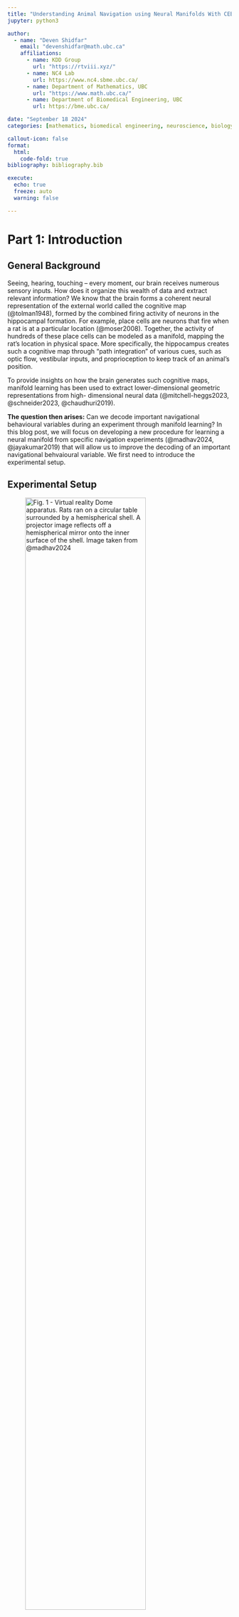```yaml
---
title: "Understanding Animal Navigation using Neural Manifolds With CEBRA"
jupyter: python3

author:
  - name: "Deven Shidfar" 
    email: "devenshidfar@math.ubc.ca"
    affiliations:
      - name: KDD Group
        url: "https://rtviii.xyz/"
      - name: NC4 Lab
        url: https://www.nc4.sbme.ubc.ca/
      - name: Department of Mathematics, UBC
        url: "https://www.math.ubc.ca/"
      - name: Department of Biomedical Engineering, UBC
        url: https://bme.ubc.ca/

date: "September 18 2024"
categories: [mathematics, biomedical engineering, neuroscience, biology]    

callout-icon: false
format:
  html:
    code-fold: true
bibliography: bibliography.bib

execute:
  echo: true
  freeze: auto
  warning: false

---
```


<style>
  .figure figcaption,
  .cell .figure .caption {
    color: #777;
    font-size: 0.9em;
    text-align: center;
    margin-top: 0.5em;
  }
  
  /* For grid containers */
  .grid .figure figcaption,
  .grid .figure .caption {
    color: #777;
    font-size: 0.9em;
    text-align: center;
    margin-top: 0.5em;
  }
</style>

# Part 1: Introduction

## General Background

Seeing, hearing, touching – every moment, our brain receives numerous sensory inputs. How does it organize this wealth of data and extract relevant information? We know that the brain forms a coherent neural representation of the external world called the cognitive map (@tolman1948), formed by the combined firing activity of neurons in the hippocampal formation. For example, place cells are neurons that fire when a rat is at a particular location (@moser2008). Together, the activity of hundreds of these place cells can be modeled as a manifold, mapping the rat’s location in physical space. More specifically, the hippocampus creates such a cognitive map through “path integration” of various cues, such as optic flow, vestibular inputs, and proprioception to keep track of an animal’s position.

To provide insights on how the brain generates such cognitive maps, manifold learning has been used to extract lower-dimensional geometric representations from high- dimensional neural data (@mitchell-heggs2023, @schneider2023, @chaudhuri2019).

**The question then arises:** Can we decode important navigational behavioural variables during an experiment through manifold learning? In this blog post, we will focus on developing a new procedure for learning a neural manifold from specific navigation experiments (@madhav2024, @jayakumar2019) that will allow us to improve the decoding of an important navigational behvaioural variable. We first need to introduce the experimental setup.

## Experimental Setup

::: {#vr_dome .cell .figure}
![Fig. 1 - Virtual reality Dome
apparatus. Rats ran on a circular table surrounded by a
hemispherical shell. A projector image reflects off a hemispherical mirror onto
the inner surface of the shell. Image taken from @madhav2024](images/dome_apparatus.jpeg){ width=80% }
:::

### The Dome Apparatus
Figure 1 illustrates the experimental apparatus, known as the Virtual Reality Dome. In the experiment, rats ran on a circular platform surrounded by a hemispherical projection surface called the Dome. Electrodes were inserted into the **CA1** of the hippocampus of **male evan's rats** and spike rate neural activity of hippocampal place cells was recorded during the experiment. Hippocampal place cells (referred to as simply "place cells" from here on) are neurons in the hippocampus that fire when an animal is in a specific location. 

To better understand place cells, let’s consider a simple example. Imagine a rat moving along a horizontal linear track. Suppose the rat has only **three** place cells. In this scenario:

- Neuron 1 fires when the rat is at the very left of the track.
- Neuron 2 fires when the rat is in the middle of the track.
- Neuron 3 fires when the rat is at the very right of the track.

As the rat moves along the track, specific place cells activate depending on the rat's location. This pattern of firing enables the rat to construct an internal cognitive map of its environment. Such spatial encoding is important for navigation and memory formation.

In this blog, we will analyze data from two experiments that examine place cell activity under controlled conditions. While both experiments share similarities in how brain activity was recorded and analyzed, they differ in their use of external sensory cues.

### Experiment 1: Jayakumar et al., 2019

This experiment used a virtual reality dome (@madhav2022) which projects visual landmarks onto the interior of the dome. The experimenters have the ability to displace these landmarks systematically. The experimental gain, denoted as $\mathcal{G}$ quantifies the relationship between the rat’s movement and the displacement of these landmarks, creating controlled mismatches between self-motion cues and feedback from external landmarks.

Key Landmark Gain Conditions:

- $\mathcal{G}$ = 1: Landmarks remain stationary in the lab frame, with the rat traveling the same distance in both the landmark and lab frames.

- $\mathcal{G}$ > 1: Landmarks move opposite to the rat’s direction, the rat runs a greater distance in the landmark frame than in the lab frame. This causes the rat to perceive itself as having travelled a greater distance than it actually has.
 
- $\mathcal{G}$ < 1: Landmarks move in the same direction as the rat but more slowly, hence the rat runs a shorter distance in the landmark frame than in the lab frame. This causes the rat to perceive itself as having travelled a shorter distance than it actually has.

### Experiment 2: Madhav et al., 2024

In this follow-up study, the virtual reality dome projected moving stripes on the interior to provide controlled optic flow cues. The movement of these stripes was coupled to the rat’s movement, with the stripe gain ($\mathcal{S}$) determining the relationship between the rat's speed and the stripes' speed. This setup allowed for controlled distortions of the rat’s perception of self-motion.

Key Stripe Gain Conditions:

- $\mathcal{S}$ = 1: Stripes are stationary relative to the lab frame, meaning the rat is not recieving conflicting cues.

- $\mathcal{S}$ > 1: Stripes move opposite to the rat's direction, causing the rat to percieve itself as moving faster than it is.

- $\mathcal{S}$ < 1: Stripes move in the same direction but slower than the rat, causing the rat to percieve itself as moving slower than it is.

For example, if a rat ran counterclockwise (CCW), then with S = 2, the stripes moved clockwise (CW) at the same speed as the rat. Likewise, with S = 0.5, the stripes moved CCW at half the speed of the rat.

## Hippocampal Gain: Definition

For both experiments, Dr. Madhav and colleagues introduce a value called the hippocampal gain, $\mathcal{H}$ defined as:

$$
  \mathcal{H} = \frac{\text{distance travelled in hippocampal reference frame}}{\text{distance travelled in lab reference frame}}.
$$

It quantifies the relationship between the rat's distance travelled in the internal hippocampal frame versus the lab frame. The distance travelled in the lab reference frame is simply the true distance travelled in physical space. The distance travelled in the hippocampal reference frame can be thought of as the distance the rat "perceives" itself to be moving from its place cell activity - essentially the “distance” represented in the neural activity. 

- $\mathcal{H} = 1$: The rat perceives itself as moving the "correct" speed.

- $\mathcal{H} > 1$: The rat perceives itself as moving faster than it actually is with respect to the lab frame.

- $\mathcal{H} < 1$: The rat perceives itself as moving slower than it actually is with respect to the lab frame.

$\mathcal{H}$ gives valuable insights into how these visual cues (optic flow cues or landmark cues) affect the rats' internal representation during the task. It gives an understanding of how the rats update their perceived position in the environment.

For example, an $\mathcal{H}$ value of 2 would mean that the rat perceives itself as moving twice as fast as it actually is. Consequently each place cell corresponding to a specific location in the maze will fire twice per lap rather than once.

For the remainder of this blog, we will refer to both lab frame and hippocampal position as lab frame angle, and hippocampal angle, respectively. This is because the rat is moving on the perimeter of a circular dome, making angle and position effectively interchangeable. As we will see, referring to it as an angle simplifies the discussion and makes more sense given the geometry of the setup.

## Calculation of Hippocampal Gain and Current Limitations

**Method of Determining $\mathcal{H}$**: In the two papers discussed earlier (@jayakumar2019, @madhav2024), $\mathcal{H}$ was determined by analyzing the spatial periodicity of place cell firing over multiple laps using Fourier transforms.

<br>

::: {#spectral_decoding .cell .figure}
![Figure 2 - (a) Spectral decoding algorithm. In the dome, as visual landmarks are presented and moved at an experimental gain G, the rat encounters a particular landmark every 1/G laps (the spatial period). If the place fields fire at the same location in the landmark reference frame, the firing rate of the cell exhibits a spatial frequency of G fields per lap. a, Illustration of place-field firing for three values of hippocampal gain, H. Taken from @madhav2024](images/spectral_decode.jpeg){ width=100% }
:::

<br>

In Figure 2 we see an illustration of how the Fourier transform method of decoding $\mathcal{H}$ is performed. The spatial frequency of firing for each place cell effectively decodes the $\mathcal{H}$ value for that specific neuron, and the mean $\mathcal{H}$ value over all neurons gives the estimated $\mathcal{H}$ value over the neuronal population. 

### Limitation 1
This method lacks temporal precision within individual laps since it uses a Fourier Transform over 6 laps.

A more precise, within-lap decoding of $\mathcal{H}$ could provide a deeper understanding of how path integration occurs with finer temporal resolution. This could lead to new insights into how the brain updates its neural representation when receiving conflicting visual cues.

### Limitation 2

Note how the decoding of $\mathcal{H}$ is directly tied to the neural data, i.e. the periodicity of neuronal spikes. Now, imagine a scenario where, instead of a single varying neural representation $\mathcal{H}$, we have two - $\mathcal{H}$ and another representation, $\mathcal{A}$. In such cases, these two representations would be coupled in the neural data, making it impossible to disentangle them using the traditional approach.

However, neural manifold learning offers a promising approach to decouple these representations. For instance, consider the hypothetical scenario below, where the data forms a torus.

::: {.grid .figure}
::: {.g-col-6}
![](images/varying_spatial.jpg){width=100%}
:::
::: {.g-col-6}
![](images/varying_audio.jpg){width=100%}
:::
:::

::: {.cell .figure}
<figcaption class="caption">
Figure 3 - Left: varying spatial representation ($\mathcal{H}$), Right: varying audio representation ($\mathcal{A}$).
</figcaption>
:::

In our current dataset, we have a single varying neural representation and therefore expect a simple 1D ring topology. However, as seen in Figure 3, the data might lie on a torus. On this structure, the spatial representation ($\mathcal{H}$) could vary along the major circle of the torus, while the auditory representation ($\mathcal{A}$) could vary along the minor circle. The proposed method would enable us to disentangle and decode the two neural representations independently. We wish to validate the new method for single varying representations, and then experiment with two varying neural representations.

## Proposed Method
Our main goal is therefore to determine this $\mathcal{H}$ value without using a Fourier Transform and instead somehow find a method of determining $\mathcal{H}$ which is not tied directly to the neural data. We will achieve this by applying a specific manifold learning tehnique.

The basic idea is as follows: 
1. First, we aim to project the neural data into some latent space. In this space, we want the points to map out the topology of the task - specifically, to encode hippocampal angle.
3. We want to validate that this task forms a 1D ring topology
4. We want to validate and construct a latent parametrization of this manifold, specifically designed to directly reflect the hippocampal angle. 
5. With an accurate hippocampal angle parametrization, we then decode $\mathcal{H}$ using the original equation, giving us a more temporally fine estimation of $\mathcal{H}$. 

# Part 2: Methods

## Manifold Learning Technique -CEBRA

CEBRA, introduced in @schneider2023, is a powerful self-supervised learning algorithm designed to create consistent, interpretable embeddings of high-dimensional neural recordings using auxiliary variables such as behavior or time. CEBRA generates consistent embeddings across trials, animals, and even different recording modalities​. In our analysis, we will use the discovery mode of CEBRA, with only time as our auxiliary variable. CEBRA is implemented in python.

In neuroscience, understanding how neural populations encode behavior is a large challenge. Traditional linear methods like PCA, or even non-linear approaches like UMAP and t-SNE, fail in this context because they fail to capture temporal dynamics and lack consistency across different sessions or animals. CEBRA gets past these limitations by both considering temporal dynamics and providing consistency across different sessions or animals.

<br>

::: {#cebra_pipeline .cell .figure}
![Figure 4 - CEBRA Architecture. Input: Neural spike data in the shape (time points, neuron #). Output: Low dimensional embedding. Taken from @schneider2023](images/CEBRA_pipeline.png){ width=100% }
:::

<br>

Figure 4 is a schematic showing the CEBRA architecture. CEBRA uses a convolutional neural network (CNN) encoder trained with contrastive learning to produce a latent embedding of the neural data.

The CEBRA model is trained using a contrastive learning loss function. In CEBRA, this is achieved through InfoNCE (Noise Contrastive Estimation), which encourages the model to distinguish between similar (positive) and dissimilar (negative) samples, given some similariy measure.

The loss function is defined as:
$$
\mathcal{L} = - \log \frac{e^{\text{sim}(f(x), f(y^+)) / \tau}}{e^{\text{sim}(f(x), f(y^+)) / \tau} + \sum_{i=1}^{K} e^{\text{sim}(f(x), f(y_i^-)) / \tau}}
$$


Where $f(x)$ and $f(y)$ are the encoded representations of the neural data after passing through the CNN, $\text{sim}(f(x), f(y))$ represents a similarity measure between the two embeddings, implemented as cosine similarity. Here, $y^{+}$ denotes the positive pair (similar to $x$ in time), $y_{i}^{-}$ denotes the negative pairs (dissimilar to $x$ in time), and $\tau$ is a temperature parameter that controls the sharpness of the distribution.

Note that the similarity measure depends on the CEBRA mode used, and we have used time as our similarity measure. This way, the embeddings reflect the temporal structure of the data. The final output is then the embedding value in the latent space. 

Once we obtain the neural embeddings from CEBRA, the next step is to determine the underlying manifold that describes the structure of the resulting point cloud. For example, let's consider the output of a CEBRA embedding in 3D space from one experimental session.

<br>

::: {#hipp_angle_no_curve .cell .figure}
![Figure 5 - CEBRA Embedding for an experiment with hippocampal angle annotated as a color map](images/hipp_session_50.png){ width=80% }
:::

<br>

The embedding appears to form a 1D circle in 3D space, which is consistent with our prediction that the neural activity encodes the hippocampal reference frame angle rather than the lab frame angle. We now want to validate quanititatively that our task forms a 1D ring topology. To do this, we apply a technique known as Persistent Homology.

## Persistent Homology

In order to understand Persistent homology, we first need to understand how the topology of a manifold is described. Betti numbers describe the topological features of a space, with the $k$-th Betti number counting the number of $k$-dimensional "holes" in the manifold.

<br>

::: {#betti_numbers .cell .figure}
![Figure 6 - Some simple topological spaces and their Betti numbers. Taken from @walker2008](images/betti_numbers_illustrate.png){ width=80% }
:::

<br>

Figure 6 shows a few basic topological spaces and their corresponding Betti numbers. Thus, for a 1D ring, the expected Betti numbers are:

$$
\beta_0 = 1 : \text{One connected component.}
$$
$$
\beta_1 = 1 : \text{One 1D hole (i.e., the circular loop).}
$$
$$
\beta_2 = 0 : \text{No 2D voids.}
$$

Thus, the expected Betti numbers for our manifold are (1, 1, 0). If the Betti numbers extracted from the persistent homology analysis align with these values, it confirms that the neural dynamics trace a 1D ring.

We now turn to persistent homology and how it helps us determine the Betti numbers of our manifold. 

::: {#betti_numbers .cell .figure}
![Figure 7 - Schematic showing how persistent cohomology is computed. Each data point is thickened to a ball of gradually expanding radius (r) while tracking the birth and death of ‘cycles’ in each dimension. Prominent lifespans, indicated by pink and purple arrows, are considered to determine Betti numbers. Taken from @schneider2023](images/persistent_cohomology.jpeg){ width=80% }
:::

The idea of persistent homology is to create spheres of varying radii around each point in the point cloud, and from those spheres, track how the topological features of the shape change as the radius grows. By systematically increasing the radii, we can observe when distinct points merge, when loops (1D holes) appear, and when higher-dimensional voids form. These features persist across different radius sizes, and their persistence provides a measure of their significance. In the context of neural data, this allows us to detect the underlying topological structure of the manifold.


## Spline parametrization for Unsupervised Decoding (SPUD)
Once we've validated the assumption that our data forms a 1D ring manifold, we can proceed to fitting a spline to the data. We do this so that we can parametrize our behavioural variable, hippocampal angle ($\theta_{H}$) along the point cloud. There are many different methods, but the one chosen for this purpose was taken from @chaudhuri2019. The spline is defined by a set of points, or knots, which we decide to initialize using kmedoids clustering to the point cloud(@jin2011). The knots are then fit to the data over $\mathcal{k}$ steps by optimizing an objective function defined as follows:

$$
\text{cost} = \text{dist} + \text{curvature} + \text{length} - \text{log(density)},
$$

where *dist* is the distance of each point to the spline, *curvature* is the total curvature of the spline, *length* is the total length of the spline, and *density* is the point cloud density of each knot.

### Parametrizing the Latent Variable

@chaudhuri2019 demonstrated that this method works for head direction cells in mice to accurately parametrize, i.e. decode the head direction. Our goal is to have the parametrization accurately decode our latent variable of interest, $\theta_{H}$.

The method of parametrization we used is known as a natural parametrization. A natural parametrization ensures that equal distances in the embedding space correspond to equal changes in the latent variable. This comes from the idea that neural systems allocate resources proportional to the significance or frequency of stimuli. For example, in the visual cortex, frequently occurring stimuli, such as vertical or horizontal orientations, may be encoded with greater resolution. Conversely, in systems like place cell firing, where all angles or angles in a dome are equally probable, the natural parametrization reflects a uniform encoding strategy, avoiding overrepresentation of specific locations (@chaudhuri2019).

::: {#hipp_angle_with_curve .cell .figure}
![Figure 8 - Spline fit on CEBRA embedding. Note the alignment of the colors on the spline and the point clouds. This alignment means we are accurately parametrizing our latent variable of interest.](images/hipp_angle.gif){ width=80% }
:::



In Figure 8, we demonstrate this by fitting a spline to the CEBRA embedding, with data points colored according to their corresponding hippocampal angles. The results show a near-perfect alignment between the spline and the hippocampal angles, precisely the outcome we aimed for.

Next, we demonstrate how the parametrization allows us to arrive at our primary objective: decoding $\mathcal{H}$.

## Decoding Hippocampal Gain  ($\mathcal{H}$)

The final step is to decode $\mathcal{H}$ from the parametrization. The method to do this is straightforward. Once we have parametrized the spline accurately to the neural data, we calculate the hippocampal gain by comparing the distance travelled in the neural manifold (derived from our spline, which gives us hippocampal angle) to the distance travelled in the lab frame (actual movement of the rat).

The idea is that:

$$
\mathcal{H} = \frac{d\theta_\mathcal{H}}{d\theta_\mathcal{L}}
$$

where $\theta_H$ is the angle in the hippocampal reference frame, decoded from our spline parametrization of the neural manifold, and $\theta_L$ is the angle of the rat in the lab frame.

Note that this is actually just the original definition of $\mathcal{H}$, but now $\theta_H$ is determined by our spline parameter, not the Fourier transform method.

Let’s consider a specific time interval, such as 1–2 seconds, to demonstrate the application of this equation. To calculate the hippocampal gain within this interval, we start by identifying where the neural activity at times 1 and 2 maps onto the spline parameterization of our manifold, denoting these angles as $\theta_{H1}$ and $\theta_{H2}$, respectively. Simultaneously, we observe the lab frame angles at the same times, referred to as $\theta_{L1}$ and $\theta_{L2}$. With these values, the hippocampal gain between t=1 and t=2 is determined as:

$$
  \mathcal{H}(\text{between } t=1 \text{ and } t=2) = \frac{\theta_{\mathcal{H2}} - \theta_{\mathcal{H1}}}{\theta_{\mathcal{L2}} - \theta_{\mathcal{L1}}}
$$


We extend the above example to all consecutive time points in the experiment to compute hippocampal gain ($\mathcal{H}$) over the course of the experiment. The following Python code demonstrates how this is implemented:


```python

def differentiate_and_smooth(data=None, window_size=3):
    # Compute finite differences.
    diffs = np.diff(data)
    
    # Compute the moving average of differences.
    kernel = np.ones(window_size) / window_size
    avg_diffs = np.convolve(diffs, kernel, mode='valid') 
    
    return avg_diffs

derivative_decoded_angle = differentiate_and_smooth(
    data=filtered_decoded_angles_unwrap, 
    window_size=60 # Hippocampal angle from manifold parametrization.
)
derivative_true_angle = differentiate_and_smooth(
    data=binned_true_angle_rad_unwrap, 
    window_size=60 # True angle from session recordings.
)

decode_H = derivative_decoded_angle / derivative_true_angle

```

This code calculates the hippocampal gain, $\mathcal{H}$, by dividing the finite differences of the hippocampal angle (obtained from the manifold parametrization) by the derivative of the true angle (obtained from session recordings). The result can be compared to $\mathcal{H}$ determined from the traditional Fourier-based method, shown in the results section.

# Part 3: Results

## Datasets

| Data Qualities | Landmark Experiment Dataset (@jayakumar2019) | Optic Flow Experiment Dataset (@madhav2024) |
|----------|----------|----------|
|  Number of Trials  | 72   | 65 |
| Data Access  | Available upon request   | Available at:  https://doi.org/10.7281/T1/THLC8N |
| Average Number of Recorded Neurons  | 10   | 33   |

As discussed in [Experimental Setup](##experimental-setup), there are two types of experiments. Their datasets are summarized above.

## Examples

In this section, we present and analyze the results. In some trials, the data failed to form a clear 1D ring topology, as evident from the spline parametrization. This can be quantitatively evaluated using persistent homology. In the next section we will provide a more detailed explanation of what constitutes "good" versus "bad" trials.

::: {.grid}
::: {.g-col-6}
**a**
![](images/hipp_session_50_princ.png){width=100%}
:::
::: {.g-col-6}
**c**
![](images/hipp_session_26_princ.png){width=100%}
:::

::: {.g-col-6}
**b**
![](images/hipp_session_36_princ.png){width=100%}
:::

::: {.g-col-6}
**d**
![](images/hipp_session_29_princ.png){width=100%}
:::
:::

::: {.cell .figure}
<figcaption class="caption">
Figure 9 - Embeddings for both successful and unsuccessful trials: (a) Session 50, (b) Session 36, (c) Session 26, and (d) Session 29 show embeddings with the spline fit (in red). (a) and (b) represent successful trials, whereas (c) and (d) represent unsuccessful trials where the manifold does not form a clear 1D ring topology.
</figcaption>
:::


The examples in Figure 9 showcase the application of our method to experimental data from "Control and recalibration of path integration in place cells" (@madhav2024). Specifically, we show two "good" trials (session 50 and 36) and two "bad" trials (session 26 and 29).

### H values

::: {.grid}
::: {.g-col-6}
**a**
![](images/H_session_50.png){width=100%}
:::
::: {.g-col-6}
**c**
![](images/H_session_26.png){width=100%}
:::

::: {.g-col-6}
**b**
![](images/H_session_36.png){width=100%}
:::

::: {.g-col-6}
**d**
![](images/H_session_29.png){width=100%}
:::
:::

::: {.cell .figure}
<figcaption class="caption">
Figure 10 - Plot of manifold-decoded gain (red line) vs. gain from the traditional method (blue line) for different sessions: (a) Session 50, (b) Session 36, (c) Session 26, and (d) Session 29. We want the red line to track the blue line, as this tells us that we have accurately decoded $\mathcal{H}$ using our new method.
</figcaption>
:::

After observing both successful and unsuccessful trials, we sought to indentify the factors that differentiate "good" results from "bad" ones.

To quantify the quality of an embedding, we used the **Structure Index (SI) score** (@sebastian2022). The SI score measures how well the hippocampal angle is distributed across the point cloud. Using the SI score, It became evident that the quality of results was strongly influenced by the **number of neurons** in the experimental recording. 

- **SI ranges from 0 to 1:**
  - **0:** The hippocampal angle is randomly distributed among the point cloud.
  - **1:** The hippocampal angle is perfectly distributed among the point cloud, indicating a clear and accurate representation.

Thus, a higher SI score corresponds to a better alignment between the hippocampal angle and the manifold parametrization.

Consider the trials discussed earlier:

- **Successful trials (Sessions 50 and 36):** SI scores were **0.89** and **0.90**, respectively.
- **Unsuccessful trials (Sessions 26 and 29):** SI scores were **0.34** and **0.67**, respectively.

::: {#clust_SI .cell .figure fig-align="center"}
![Figure 11 - Relationship between number of neurons and SI score.](images/num_clust_SI_linear.jpg){ width=100% }
:::

Figure 11 illustrates the relationship between the number of neurons and the SI score. This highlights what we refer to as the "**curse of neurons**": A minimum number of neurons is required to achieve a successful result.

## General results

In Figure 11, we see that trials with fewer neurons (<35 neurons) are more likely to fail, while those with more neurons (>35 neurons) generally produce high-quality embeddings with accurate parametrization.

Look at the plot below, where we look at the relationship between number of neurons and mean $\mathcal{H}$ decode error, which is calculated as,

$$
\text{mean} \, \mathcal{H} \, \text{decode error} = \frac{1}{n} \sum_{i=1}^{n} \left( H_{\text{decode}}[i] - H_{\text{fourier}}[i] \right),
$$

where the sum is taken over all time indices $\mathcal{i}$ in each array, and n is the number of time points.

::: {#hipp_angle_with_curve .cell .figure fig-align="center"}
![Figure 12 - Plot of number of neurons vs mean $\mathcal{H}$ error, grouped by trials with either less or more than 35 neurons.](images/num_neurons_vs_mean_H_box.jpg){ width=100% }
::: 

We can observe from Figure 12 that the error for experiments with more than 35 neurons is generally lower than the error for experiments with fewer than 35 neurons. However, it is less evident from the figure that the majority of trials in the >35 neuron group have an error value of less than 0.01. This leads us to the next figure.

::: {#hipp_angle_with_curve .cell .figure fig-align="center"}
![Figure 13 - Plot of number of neurons vs mean $\mathcal{H}$ error, grouped by trials with either less or more than 35 neurons.](images/num_clusters_vs_mean_H_error.jpg){ width=100% }
:::

From figure 13 we can see that the majority of trials with more than 35 neurons have a mean $\mathcal{H}$ decode error of less than 0.01. However, certain trials with more than 35 neurons show higher decoding errors. This is because CEBRA, our method of manifold learning, does not explicitly force a 1D ring topology. The method often produces a 1D ring due to the task and its objective. However, in certain trials, it may converge to a different configuration, such as distributing the point cloud across a sphere, even when we have >35 neurons and a high SI score. Our method is not equipped to handle data that deviates from a 1D ring task topology, which is reflected in those trials where the $\mathcal{H}$ error exceeds 0.01.

In other words, what we ideally want from CEBRA is the following: 

$$
\mathcal{H} \text{ error } < \epsilon \iff \text{>35 neurons in our experiment}, 
$$

i.e, we want a guarantee that if we have a certain amount of neurons recorded in our experiment, then we will get reasonable results. Whereas what we currently observe is,

$$
\mathcal{H} \text{ error } < \epsilon \implies \text{>35 neurons in our experiment}, \text{ but, }  
\text{>35 neurons in our experiment} \not\implies \mathcal{H} \text{ error } < \epsilon.,
$$

which is clear from Figure 13. This unfortunate result motivates part 3 of [Next Steps](###next-steps).

## Conclusion

### Next Steps

1. **Apply the Method to Raw, Unfiltered Spike Data**  
   Instead of relying on manual, ad hoc clustering to identify neuronal spike rates, we propose applying CEBRA directly to the raw recorded neural data. This approach could help with issues related to the "curse of neurons," as it eliminates the dependency on clustering quality and the number of detected neurons.

2. **Simulate an Online Environment**  
   Test whether this method can be applied in a simulated "online" experimental environment. This would involve decoding $\mathcal{H}$ in real time, allowing closed-loop control of $\mathcal{H}$.

3. **Modify the CEBRA Loss Function**  
   Adapt the CEBRA loss function to incorporate constraints that bias the resulting point cloud to lie on a desired topology. For example, in this project we would constrain the point cloud to lie on a 1D ring. This would allow for consistency of the manifolds produced.

### Discussion

In this work, we introduced a novel manifold learning approach using CEBRA to decode hippocampal gain ($\mathcal{H}$) without relying on traditional Fourier-based methods. We projected high-dimensional place cell activity into a low-dimensional latent space and validated the resulting circular manifold through persistent homology. Our spline-based “SPUD” parametrization then allowed us to decode hippocampal angle and, consequently, hippocampal gain.

At least 35 well-isolated neurons were required to reliably recover a one-dimensional ring topology. Below this threshold, embeddings frequently collapsed or failed to represent the task structure, leading to inaccurate gain estimates. However, even with at least 35 neurons, accurate recovery of a 1D ring topology was not guaranteed, as the CEBRA loss function does not explicitly enforce this structure.

Despite this challenge, our approach opens new possibilities for using manifold learning to learn neural representations. Looking ahead, integrating raw spike data into the pipeline may alleviate the “curse of neurons” by eliminating the need for explicit clustering of the neuronal data. Adapting these techniques to real-time or “online” experiments could also facilitate neurally closed-loop experiments of this type. Finally, refining the CEBRA loss function to bias embeddings towards intended topological shapes (e.g., 1D ring or toroidal manifolds) could help ensure consistent and accurate results.






